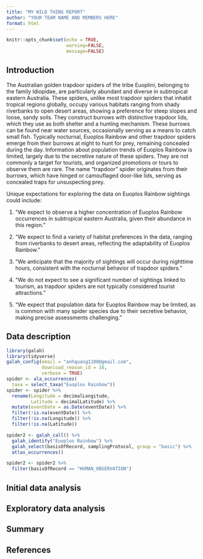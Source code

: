 ```yaml
---
title: "MY WILD THING REPORT"
author: "YOUR TEAM NAME AND MEMBERS HERE"
format: html
---
```


```r
knitr::opts_chunk$set(echo = TRUE, 
                      warning=FALSE, 
                      message=FALSE)
```  
  

## Introduction

<!-- 
1. For your assigned Australian wild thing, read all you can about it, and write a paragraph describing it's key features, such as it's habitat, usual active time, whether numbers are increasing or declining, and even things like, if it is common for tourists to travel to see them, or there are special spotting promotions occurring as is happening [this month for the platypus](https://platypus.asn.au/report-a-sighting/). The write five unique expectations on what you might find when you explore the data, for example: 
<br><br>"We expect to see the occurrences only in the summer months."
<br>"We expect to find the most occurrences near the coast."
<br>"We expect to observe declining numbers since 1994."
<br><br> Be as specific as reasonably possible for your wild thing!
-->

The Australian golden trapdoor spiders of the tribe Euoplini, belonging to the family Idiopidae, are particularly abundant and diverse in subtropical eastern Australia. These spiders, unlike most trapdoor spiders that inhabit tropical regions globally, occupy various habitats ranging from shady riverbanks to open desert areas, showing a preference for steep slopes and loose, sandy soils. They construct burrows with distinctive trapdoor lids, which they use as both shelter and a hunting mechanism. These burrows can be found near water sources, occasionally serving as a means to catch small fish. Typically nocturnal, Euoplos Rainbow and other trapdoor spiders emerge from their burrows at night to hunt for prey, remaining concealed during the day. Information about population trends of Euoplos Rainbow is limited, largely due to the secretive nature of these spiders. They are not commonly a target for tourists, and organized promotions or tours to observe them are rare. The name "trapdoor" spider originates from their burrows, which have hinged or camouflaged door-like lids, serving as concealed traps for unsuspecting prey. 

Unique expectations for exploring the data on Euoplos Rainbow sightings could include:

1. "We expect to observe a higher concentration of Euoplos Rainbow occurrences in subtropical eastern Australia, given their abundance in this region."
   
2. "We expect to find a variety of habitat preferences in the data, ranging from riverbanks to desert areas, reflecting the adaptability of Euoplos Rainbow."

3. "We anticipate that the majority of sightings will occur during nighttime hours, consistent with the nocturnal behavior of trapdoor spiders."

4. "We do not expect to see a significant number of sightings linked to tourism, as trapdoor spiders are not typically considered tourist attractions."

5. "We expect that population data for Euoplos Rainbow may be limited, as is common with many spider species due to their secretive behavior, making precise assessments challenging."

## Data description

<!--
2. Download all the occurrence records from the Atlas of Living Australia, ideally scripted using the `atlas_occurrences()` function from the `galah` package. Make sure you include date, time, collector identification details. Save this into a `data-raw` folder in your repo.
-->

```r
library(galah)
library(tidyverse)
galah_config(email = "anhquang1100@gmail.com",
             download_reason_id = 10, 
             verbose = TRUE)
spider <- ala_occurrences(
  taxa = select_taxa("Euoplos Rainbow"))
spider <- spider %>% 
  rename(Longitude = decimalLongitude,
         Latitude = decimalLatitude) %>%
  mutate(eventDate = as.Date(eventDate)) %>%
  filter(!is.na(eventDate)) %>%
  filter(!is.na(Longitude)) %>%
  filter(!is.na(Latitude))

spider2 <- galah_call() %>%
  galah_identify("Euoplos Rainbow") %>%
  galah_select(basisOfRecord, samplingProtocol, group = "basic") %>%
  atlas_occurrences()

spider2 <- spider2 %>%
  filter(basisOfRecord == "HUMAN_OBSERVATION")
```

## Initial data analysis

<!--
3. Perform a data quality check, and then go ahead and clean the data, saving only the wild sightings. Save the resulting data in a `data` folder as an `WILD_THING_COMMON_NAME.rda` file, so that any special variable types are clearly available. (Replace `WILD_THING_COMMON_NAME` with lower case common name of your assigned wild thing.) *Note:* Some are museum or historical records or live in an animal sanctuary or zoo, which do not truly capture their wild behaviour. Downloading the event information (`galah_select(group = "event")`) can help identify wild sightings.

Weather data pre-processing here too.
-->

## Exploratory data analysis

<!--
4. Make plots of the data to check each of your expectations, and report what you learn. *Note:* This might also be a place where visual inference methods *may* be useful to determine if what is seen agrees or disputes what you expected. 

Weather data exploration here too.
-->

## Summary 

## References
